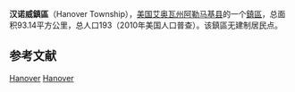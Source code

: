 {{noteTA
|G1=USState
}}
{{Infobox settlement
|official_name            = 汉诺威鎮區
|native_name = Hanover Township
|settlement_type          = [[鎮區_(美国)|鎮區]]
|nickname                 = 
|motto                    =

<!-- Images -->
|image_skyline            = 
|imagesize                = 
|image_caption            = 
|image_flag               = 
|image_seal               =

<!-- Maps -->
|image_map                = Map highlighting Hanover Township, Allamakee County, Iowa.svg
|mapsize                  = 
|map_caption              = 
|image_map1               = 
|mapsize1                 = 
|map_caption1             =

<!-- Location -->
|coordinates_display      = inline,title
|coordinates_region       = US-IA
|subdivision_type         = 国家
|subdivision_name         = 美国
|subdivision_type1        = [[美国行政区划|州]]
|subdivision_name1        = 艾奥瓦州
|subdivision_type2        = [[艾奥瓦州行政区划|县]]
|subdivision_name2        = [[阿勒马基县|阿勒马基县]]

<!-- Area -->
|area_footnotes           = 
|area_magnitude           = 
|area_total_km2           = 93.14
|area_land_km2            = 93.07
|area_water_km2           = 0.07
|unit_pref                = Imperial
|area_total_sq_mi         = 35.96
|area_land_sq_mi          = 35.93
|area_water_sq_mi         = 0.03

<!-- Population -->
|population_as_of         = 2010年
|population_footnotes     = 
|population_total         = 193
|population_density_km2   = 2.1
|population_density_sq_mi = 5.4

<!-- General information -->
|timezone                 = [[北美中部时区|北美中部时间(CST)]]
|utc_offset               = -6
|timezone_DST             = [[北美中部时区|北美中部夏令时间(CDT)]]
|utc_offset_DST           = -5
|elevation_footnotes      = {{GR|3}}
|elevation_m              = 252
|elevation_ft             = 827
|latd                     = 43
|latm                     = 23
|lats                     = 09
|latNS                    = N
|longd                    = 091
|longm                    = 33
|longs                    = 02
|longEW                   = W
}}
'''汉诺威鎮區'''（Hanover Township），[[美国|美国]][[艾奥瓦州|艾奥瓦州]][[阿勒马基县|阿勒马基县]]的一个[[鎮區_(美国)|鎮區]]，总面积93.14平方公里，总人口193（2010年美国人口普查）。该鎮區无建制居民点。

==参考文献==
{{reflist}}

{{阿勒馬基縣 (艾奧瓦州)}}

[[Category:阿勒馬基縣鎮區_(艾奧瓦州)|Hanover]]
[[Category:艾奧瓦州鎮區|Hanover]]